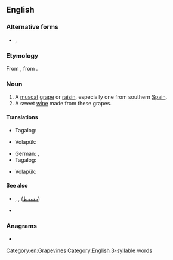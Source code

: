 ==English==

===Alternative forms===
* {{l|en|muscadel}}, {{l|en|muscadelle}}

===Etymology===
From {{etyl|fro|en}} {{m|fro|muscadel}}, from {{etyl|pro|en}}.

===Noun===
{{en-noun|~}}

# A [[muscat]] [[grape]] or [[raisin]], especially one from southern [[Spain]].
# A sweet [[wine]] made from these grapes.

====Translations====
{{trans-top|a muscat grape or raisin}}
* Tagalog: {{t|tl|muskatel}}
{{trans-mid}}
* Volapük: {{qualifier|raisin}} {{t|vo|muskatäl}}
{{trans-bottom}}

{{trans-top|a sweet wine from muscat grapes}}
* German: {{t+|de|Muskateller|m}}, {{t|de|Muskatellerwein|m}}
* Tagalog: {{t|tl|muskatel}}
{{trans-mid}}
* Volapük: {{t|vo|muskatälavin}}
{{trans-bottom}}

====See also====
* {{l|en|Muscat}}, {{l|en|Masqat}}, {{l|en|Masqaṭ}} ([[مسقط]])
* {{l|en|Muscat and Oman}}

===Anagrams===
* {{anagrams|en|calumets}}

[[Category:en:Grapevines]]
[[Category:English 3-syllable words]]